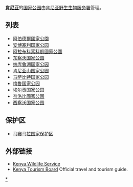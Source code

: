 '''[[肯尼亚|肯尼亚]]'''的[[国家公园|国家公园]]由[[肯尼亚野生生物服务署|肯尼亚野生生物服务署]]管理。

== 列表 ==
* [[阿伯德爾國家公園|阿伯德爾國家公園]]
* [[安博塞利国家公园|安博塞利国家公园]]
* [[阿拉布科索科凱國家公園|阿拉布科索科凱國家公園]]
* [[东察沃国家公园|东察沃国家公园]]
* [[纳库鲁湖国家公园|纳库鲁湖国家公园]]
* [[肯尼亚山国家公园|肯尼亚山国家公园]]
* [[马萨比特国家公园|马萨比特国家公园]]
* [[梅鲁国家公园|梅鲁国家公园]]
* [[埃尔贡国家公园|埃尔贡国家公园]]
* [[奈洛比國家公園|奈洛比國家公園]]
* [[西察沃国家公园|西察沃国家公园]]

== 保护区 ==
* [[马赛马拉国家保护区|马赛马拉国家保护区]]

== 外部链接 ==
* [https://web.archive.org/web/20071014012331/http://www.kws.org/ Kenya Wildlife Service]
* [http://www.magicalkenya.com/ Kenya Tourism Board] {{Wayback|url=http://www.magicalkenya.com/ |date=20210502050820 }} Official travel and tourism guide.

{{肯亞國家公園}}
{{非洲题目|國家公園列表}}
[[Category:肯尼亚国家公园|*]]